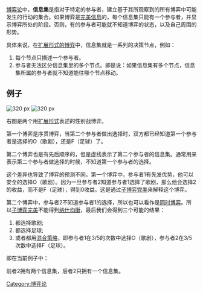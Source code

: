 {{NoteTA
|T=zh-cn: 信息集 (博弈论); zh-tw:資訊集合;
|G1=博弈论
}}
[[博弈论|博弈论]]中，'''信息集'''是指对于特定的参与者，建立基于其所观察到的所有博弈中可能发生的行动的集合。如果博弈是[[完美信息|完美信息]]的，每个信息集只能有一个参与者，并显示博弈所处的阶段。否则，有的参与者可能就不知道博弈的状态，以及自己周围的形势。

具体来说，在[[扩展形式的博弈|扩展形式的博弈]]中，信息集就是一系列的决策节点，例如：
# 每个节点只描述一个参与者。
# 参与者无法区分信息集里的多个节点。即是说：如果信息集有多个节点，信息集所属的参与者就不知道能往哪个节点移动。

== 例子 ==

[[File:Battle_of_the_sexes_-_perfect_information.png|320 px]]
[[File:Battle_of_the_sexes_-_imperfect_information.png|320 px]]

右图是两个用[[扩展形式的博弈|扩展形式]]表述的性别战博弈。

第一个博弈是序贯博弈，当第二个参与者做出选择时，双方都已经知道第一个参与者是选择的O（歌剧），还是F（足球）了。

第二个博弈也是有先后顺序的，但是虚线表示了第二个参与者的信息集。通常用来表示第二个参与者做选择的时候，不知道第一个参与者的选择。

这个差异也导致了博弈的预测不同。第一个博弈中，参与者1有先发优势，他可以安全的选择O（歌剧）。因为一旦参与者2知道参与者1选择了歌剧，那么他会选择2的收益，而不是F（足球），得到0收益。这是通过[[子博弈完美均衡|子博弈完美]]来解释这个博弈。

第二个博弈中，参与者2不知道参与者1的选择，所以也可以看作是[[同时博弈|同时博弈]]。所以[[子博弈完美均衡|子博弈完美]]不能得到[[纳什均衡|纳什均衡]]，最后我们会得到三个可能的结果：
# 都选择歌剧;
# 都选择足球;
# 或者都用[[混合策略|混合策略]]，即参与者1在3/5的次数中选择O（歌剧），参与者2在3/5次数中选择F（足球）。

即在当前例子中：

前者2拥有两个信息集，后者2只拥有一个信息集。{{博弈论}}
{{Math-stub}}

[[Category:博弈论|Category:博弈论]]